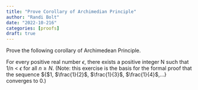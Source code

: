 ```yaml
---
title: "Prove Corollary of Archimedian Principle"
author: "Randi Bolt"
date: "2022-10-216"
categories: [proofs]
draft: true
---
```


Prove the following corollary of Archimedean Principle.

For every positive real number $\epsilon$, there exists a positive integer N such that 1/n \< $\epsilon$ for all $n\geq N$. (Note: this exercise is the basis for the formal proof that the sequence \${\$1, $\frac{1}{2}$, $\frac{1}{3}$, $\frac{1}{4}$,...$\}$ converges to 0.)


